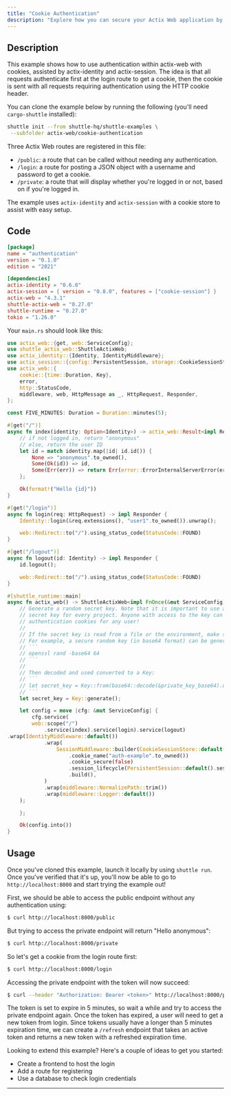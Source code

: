 ```yaml
---
title: "Cookie Authentication"
description: "Explore how you can secure your Actix Web application by using cookies."
---
```


## Description

This example shows how to use authentication within actix-web with cookies, assisted by actix-identity and actix-session.
The idea is that all requests authenticate first at the login route to get a cookie, then the cookie is sent with all requests requiring authentication using the HTTP cookie header.

You can clone the example below by running the following (you'll need `cargo-shuttle` installed):
```bash
shuttle init --from shuttle-hq/shuttle-examples \
 --subfolder actix-web/cookie-authentication
```

Three Actix Web routes are registered in this file:
- `/public`: a route that can be called without needing any authentication.
- `/login`: a route for posting a JSON object with a username and password to get a cookie.
- `/private`: a route that will display whether you're logged in or not, based on if you're logged in.

The example uses `actix-identity` and `actix-session` with a cookie store to assist with easy setup.

## Code

```toml Cargo.toml
[package]
name = "authentication"
version = "0.1.0"
edition = "2021"

[dependencies]
actix-identity = "0.6.0"
actix-session = { version = "0.8.0", features = ["cookie-session"] }
actix-web = "4.3.1"
shuttle-actix-web = "0.27.0"
shuttle-runtime = "0.27.0"
tokio = "1.26.0"
```
Your `main.rs` should look like this:

```Rust main.rs
use actix_web::{get, web::ServiceConfig};
use shuttle_actix_web::ShuttleActixWeb;
use actix_identity::{Identity, IdentityMiddleware};
use actix_session::{config::PersistentSession, storage::CookieSessionStore, SessionMiddleware};
use actix_web::{
    cookie::{time::Duration, Key},
    error,
    http::StatusCode,
    middleware, web, HttpMessage as _, HttpRequest, Responder,
};

const FIVE_MINUTES: Duration = Duration::minutes(5);

#[get("/")]
async fn index(identity: Option<Identity>) -> actix_web::Result<impl Responder> {
	// if not logged in, return "anonymous"
	// else, return the user ID
    let id = match identity.map(|id| id.id()) {
        None => "anonymous".to_owned(),
        Some(Ok(id)) => id,
        Some(Err(err)) => return Err(error::ErrorInternalServerError(err)),
    };

    Ok(format!("Hello {id}"))
}

#[get("/login")]
async fn login(req: HttpRequest) -> impl Responder {
    Identity::login(&req.extensions(), "user1".to_owned()).unwrap();

    web::Redirect::to("/").using_status_code(StatusCode::FOUND)
}

#[get("/logout")]
async fn logout(id: Identity) -> impl Responder {
    id.logout();

    web::Redirect::to("/").using_status_code(StatusCode::FOUND)
}

#[shuttle_runtime::main]
async fn actix_web() -> ShuttleActixWeb<impl FnOnce(&mut ServiceConfig) + Send + Clone + 'static> {
    // Generate a random secret key. Note that it is important to use a unique
    // secret key for every project. Anyone with access to the key can generate
    // authentication cookies for any user!
    //
    // If the secret key is read from a file or the environment, make sure it is generated securely.
    // For example, a secure random key (in base64 format) can be generated with the OpenSSL CLI:
    // ```
    // openssl rand -base64 64
    // ```
    //
    // Then decoded and used converted to a Key:
    // ```
    // let secret_key = Key::from(base64::decode(&private_key_base64).unwrap());
    // ```
    let secret_key = Key::generate();

    let config = move |cfg: &mut ServiceConfig| {
        cfg.service(
		web::scope("/")
			.service(index).service(login).service(logout)
.wrap(IdentityMiddleware::default())
            .wrap(
                SessionMiddleware::builder(CookieSessionStore::default(), secret_key.clone())
                    .cookie_name("auth-example".to_owned())
                    .cookie_secure(false)
                    .session_lifecycle(PersistentSession::default().session_ttl(FIVE_MINUTES))
                    .build(),
            )
            .wrap(middleware::NormalizePath::trim())
            .wrap(middleware::Logger::default())			
	);

    };

    Ok(config.into())
}
```

## Usage

Once you've cloned this example, launch it locally by using `shuttle run`. Once you've verified that it's up, you'll now be able to go to `http://localhost:8000` and start trying the example out!

First, we should be able to access the public endpoint without any authentication using:

```sh
$ curl http://localhost:8000/public
```

But trying to access the private endpoint will return "Hello anonymous":

```sh
$ curl http://localhost:8000/private
```

So let's get a cookie from the login route first:

```sh
$ curl http://localhost:8000/login
```

Accessing the private endpoint with the token will now succeed:

```sh
$ curl --header "Authorization: Bearer <token>" http://localhost:8000/private
```

The token is set to expire in 5 minutes, so wait a while and try to access the private endpoint again. Once the token has expired, a user will need to get a new token from login.
Since tokens usually have a longer than 5 minutes expiration time, we can create a `/refresh` endpoint that takes an active token and returns a new token with a refreshed expiration time.

Looking to extend this example? Here's a couple of ideas to get you started:
- Create a frontend to host the login
- Add a route for registering
- Use a database to check login credentials

---

<Snippet file="other-frameworks.mdx" />

<Snippet file="check-examples.mdx" />
